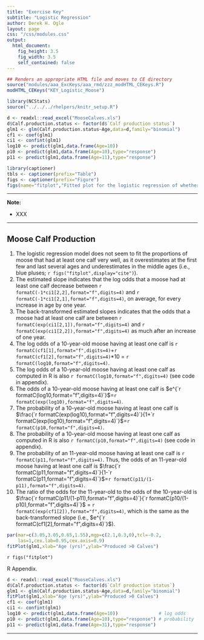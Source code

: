 ```yaml
---
title: "Exercise Key"
subtitle: "Logistic Regression"
author: Derek H. Ogle
layout: page
css: "/css/modules.css"
output:
  html_document:
    fig_height: 3.5
    fig_width: 3.5
    self_contained: false
---
```


```r
## Renders an appropriate HTML file and moves to CE directory
source("modules/aaa_ExcKeys/aaa_rmd/zzz_modHTML_CEKeys.R")
modHTML_CEKeys("KEY_Logistic_Moose")
```

```r
library(NCStats)
source("../../../rhelpers/knitr_setup.R")

d <- readxl::read_excel("MooseCalves.xls")
d$Calf.production.status <- factor(d$`Calf production status`)
glm1 <- glm(Calf.production.status~Age,data=d,family="binomial")
cf1 <- coef(glm1)
ci1 <- confint(glm1)
log10 <- predict(glm1,data.frame(Age=10))
p10 <- predict(glm1,data.frame(Age=10),type="response")
p11 <- predict(glm1,data.frame(Age=11),type="response")

library(captioner)
tbls <- captioner(prefix="Table")
figs <- captioner(prefix="Figure")
figs(name="fitplot","Fitted plot for the logistic regression of whether or not the moose produced at least one calf and the moose's age.")
```

----

<div class="alert alert-warning">
<strong>Note:</strong> 
<ul>
  <li>XXX</li>
</ul>
</div>

----

## Moose Calf Production

1. The logistic regression model does not seem to fit the proportions of moose that had at least one calf very well, as it overestimates at the first few and last several ages and underestimates in the middle ages (i.e., blue pluses; `r figs("fitplot",display="cite")`).
1. The estimated slope indicates that the log odds that a moose had at least one calf decrease between `r formatC(-1*ci1[2,2],format="f",digits=4)` and `r formatC(-1*ci1[2,1],format="f",digits=4)`, on average, for every increase in age by one year.
1. The back-transformed estimated slopes indicates that the odds that a moose had at least one calf are between `r formatC(exp(ci1[2,1]),format="f",digits=4)` and `r formatC(exp(ci1[2,2]),format="f",digits=4)` as much after an increase of one year.
1. The log odds of a 10-year-old moose having at least one calf is `r formatC(cf1[1],format="f",digits=4)`+`r formatC(cf1[2],format="f",digits=4)`*10 = `r formatC(log10,format="f",digits=4)`.
1. The log odds of a 10-year-old moose having at least one calf as computed in R is also `r formatC(log10,format="f",digits=4)` (see code in appendix).
1. The odds of a 10-year-old moose having at least one calf is $e^{`r formatC(log10,format="f",digits=4)`}$=`r formatC(exp(log10),format="f",digits=4)`.
1. The probability of a 10-year-old moose having at least one calf is $\frac{`r formatC(exp(log10),format="f",digits=4)`}{1+`r formatC(exp(log10),format="f",digits=4)`}$=`r formatC(p10,format="f",digits=4)`.
1. The probability of a 10-year-old moose having at least one calf as computed in R is also `r formatC(p10,format="f",digits=4)` (see code in appendix).
1. The probability of an 11-year-old moose having at least one calf is `r formatC(p11,format="f",digits=4)`. Thus, the odds of an 11-year-old moose having at least one calf is $\frac{`r formatC(p11,format="f",digits=4)`}{1-`r formatC(p11,format="f",digits=4)`}$=`r formatC(p11/(1-p11),format="f",digits=4)`.
1. The ratio of the odds for the 11-year-old to the odds of the 10-year-old is $\frac{`r formatC(p11/(1-p11),format="f",digits=4)`}{`r formatC(p10/(1-p10),format="f",digits=4)`}$ = `r formatC(exp(cf1[2]),format="f",digits=4)`, which is the same as the back-transformed slope (i.e., $e^{`r formatC(cf1[2],format="f",digits=4)`}$).


```r
par(mar=c(3.05,3.05,0.65,1.55),mgp=c(2.1,0.3,0),tcl=-0.2,
    las=1,cex.lab=0.95,cex.axis=0.9)
fitPlot(glm1,xlab="Age (yrs)",ylab="Produced >0 Calves")
```

`r figs("fitplot")`


R Appendix.
```r
d <- readxl::read_excel("MooseCalves.xls")
d$Calf.production.status <- factor(d$`Calf production status`)
glm1 <- glm(Calf.production.status~Age,data=d,family="binomial")
fitPlot(glm1,xlab="Age (yrs)",ylab="Produced >0 Calves")
cf1 <- coef(glm1)
ci1 <- confint(glm1)
log10 <- predict(glm1,data.frame(Age=10))               # log odds
p10 <- predict(glm1,data.frame(Age=10),type="response") # probability
p11 <- predict(glm1,data.frame(Age=31),type="response")
```

----
